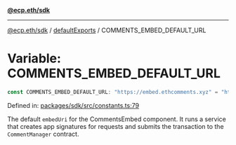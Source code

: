 [**@ecp.eth/sdk**](../../index.mdx)

***

[@ecp.eth/sdk](/sdk-reference/index.mdx) / [defaultExports](/sdk-reference/defaultExports/index.mdx) / COMMENTS\_EMBED\_DEFAULT\_URL

# Variable: COMMENTS\_EMBED\_DEFAULT\_URL

```ts
const COMMENTS_EMBED_DEFAULT_URL: "https://embed.ethcomments.xyz" = "https://embed.ethcomments.xyz";
```

Defined in: [packages/sdk/src/constants.ts:79](https://github.com/ecp-eth/comments-monorepo/blob/main/packages/sdk/src/constants.ts#L79)

The default `embedUri` for the CommentsEmbed component.
It runs a service that creates app signatures for requests and
submits the transaction to the `CommentManager` contract.
